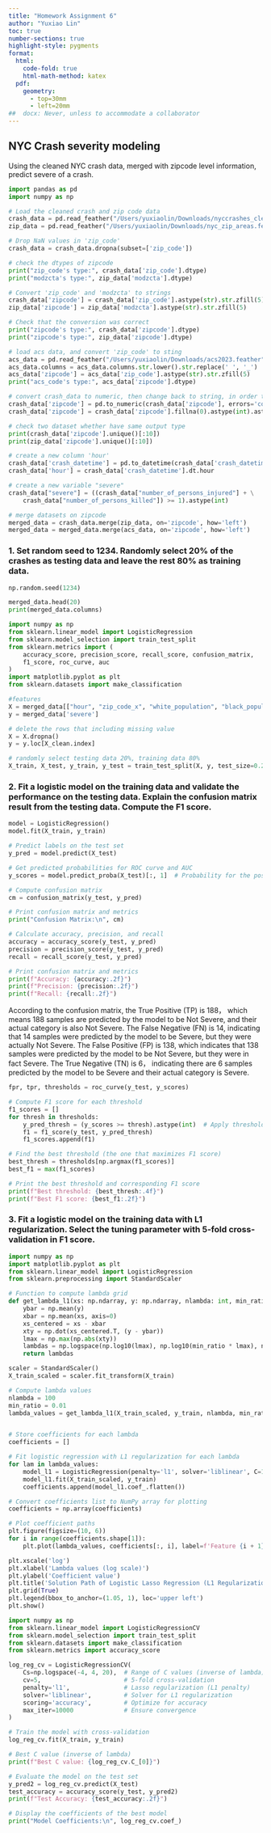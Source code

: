 ```yaml
---
title: "Homework Assignment 6"
author: "Yuxiao Lin"
toc: true
number-sections: true
highlight-style: pygments
format: 
  html: 
    code-fold: true
    html-math-method: katex
  pdf: 
    geometry: 
      - top=30mm
      - left=20mm
##  docx: Never, unless to accommodate a collaborator
---
```


## NYC Crash severity modeling
Using the cleaned NYC crash data, merged with zipcode level information, predict severe of a crash.
```python
import pandas as pd
import numpy as np

# Load the cleaned crash and zip code data
crash_data = pd.read_feather("/Users/yuxiaolin/Downloads/nyccrashes_cleaned.feather")
zip_data = pd.read_feather("/Users/yuxiaolin/Downloads/nyc_zip_areas.feather")

# Drop NaN values in 'zip_code'
crash_data = crash_data.dropna(subset=['zip_code'])

# check the dtypes of zipcode
print("zip_code's type:", crash_data['zip_code'].dtype)
print("modzcta's type:", zip_data['modzcta'].dtype)

# Convert 'zip_code' and 'modzcta' to strings
crash_data['zipcode'] = crash_data['zip_code'].astype(str).str.zfill(5)
zip_data['zipcode'] = zip_data['modzcta'].astype(str).str.zfill(5) 

# Check that the conversion was correct
print("zipcode's type:", crash_data['zipcode'].dtype)
print("zipcode's type:", zip_data['zipcode'].dtype)

# load acs data, and convert 'zip_code' to sting
acs_data = pd.read_feather("/Users/yuxiaolin/Downloads/acs2023.feather")
acs_data.columns = acs_data.columns.str.lower().str.replace(' ', '_')
acs_data['zipcode'] = acs_data['zip_code'].astype(str).str.zfill(5) 
print("acs_code's type:", acs_data['zipcode'].dtype)
```



```python
# convert crash_data to numeric, then change back to string, in order to delete float
crash_data['zipcode'] = pd.to_numeric(crash_data['zipcode'], errors='coerce')
crash_data['zipcode'] = crash_data['zipcode'].fillna(0).astype(int).astype(str).str.zfill(5)

# check two dataset whether have same output type
print(crash_data['zipcode'].unique()[:10])
print(zip_data['zipcode'].unique()[:10])
```



```python
# create a new column 'hour'
crash_data['crash_datetime'] = pd.to_datetime(crash_data['crash_datetime'])
crash_data['hour'] = crash_data['crash_datetime'].dt.hour

# create a new variable "severe"
crash_data["severe"] = ((crash_data["number_of_persons_injured"] + \
    crash_data["number_of_persons_killed"]) >= 1).astype(int)
```

```python
# merge datasets on zipcode
merged_data = crash_data.merge(zip_data, on='zipcode', how='left')
merged_data = merged_data.merge(acs_data, on='zipcode', how='left')
```





### 1. Set random seed to 1234. Randomly select 20% of the crashes as testing data and leave the rest 80% as training data.

```python
np.random.seed(1234)

merged_data.head(20)
print(merged_data.columns)
```


```python
import numpy as np
from sklearn.linear_model import LogisticRegression
from sklearn.model_selection import train_test_split
from sklearn.metrics import (
    accuracy_score, precision_score, recall_score, confusion_matrix,
    f1_score, roc_curve, auc
)
import matplotlib.pyplot as plt
from sklearn.datasets import make_classification

#features
X = merged_data[["hour", "zip_code_x", "white_population", "black_population", "asian_population", "labor_force", "unemployed"]]
y = merged_data['severe']

# delete the rows that including missing value
X = X.dropna()
y = y.loc[X_clean.index] 

# randomly select testing data 20%, training data 80%
X_train, X_test, y_train, y_test = train_test_split(X, y, test_size=0.20, random_state=42)
```




### 2. Fit a logistic model on the training data and validate the performance on the testing data. Explain the confusion matrix result from the testing data. Compute the F1 score.

```python
model = LogisticRegression()
model.fit(X_train, y_train)

# Predict labels on the test set
y_pred = model.predict(X_test)

# Get predicted probabilities for ROC curve and AUC
y_scores = model.predict_proba(X_test)[:, 1]  # Probability for the positive class

# Compute confusion matrix
cm = confusion_matrix(y_test, y_pred)

# Print confusion matrix and metrics
print("Confusion Matrix:\n", cm)

# Calculate accuracy, precision, and recall
accuracy = accuracy_score(y_test, y_pred)
precision = precision_score(y_test, y_pred)
recall = recall_score(y_test, y_pred)

# Print confusion matrix and metrics
print(f"Accuracy: {accuracy:.2f}")
print(f"Precision: {precision:.2f}")
print(f"Recall: {recall:.2f}")
```

According to the confusion matrix, the True Positive (TP) is 188， which means 188 samples are predicted by the model to be Not Severe, and their actual category is also Not Severe. The 	False Negative (FN) is 14, indicating that 14 samples were predicted by the model to be Severe, but they were actually Not Severe. The False Positive (FP) is 138, which indicates that 138 samples were predicted by the model to be Not Severe, but they were in fact Severe. The True Negative (TN) is 6， indicating there are 6 samples predicted by the model to be Severe and their actual category is Severe.


```python
fpr, tpr, thresholds = roc_curve(y_test, y_scores)

# Compute F1 score for each threshold
f1_scores = []
for thresh in thresholds:
    y_pred_thresh = (y_scores >= thresh).astype(int)  # Apply threshold to get binary predictions
    f1 = f1_score(y_test, y_pred_thresh)
    f1_scores.append(f1)

# Find the best threshold (the one that maximizes F1 score)
best_thresh = thresholds[np.argmax(f1_scores)]
best_f1 = max(f1_scores)

# Print the best threshold and corresponding F1 score
print(f"Best threshold: {best_thresh:.4f}")
print(f"Best F1 score: {best_f1:.2f}")
```



### 3. Fit a logistic model on the training data with L1 regularization. Select the tuning parameter with 5-fold cross-validation in F1 score.

```python
import numpy as np
import matplotlib.pyplot as plt
from sklearn.linear_model import LogisticRegression
from sklearn.preprocessing import StandardScaler

# Function to compute lambda grid
def get_lambda_l1(xs: np.ndarray, y: np.ndarray, nlambda: int, min_ratio: float):
    ybar = np.mean(y)
    xbar = np.mean(xs, axis=0)
    xs_centered = xs - xbar
    xty = np.dot(xs_centered.T, (y - ybar))
    lmax = np.max(np.abs(xty))
    lambdas = np.logspace(np.log10(lmax), np.log10(min_ratio * lmax), num=nlambda)
    return lambdas

scaler = StandardScaler()
X_train_scaled = scaler.fit_transform(X_train)

# Compute lambda values
nlambda = 100
min_ratio = 0.01
lambda_values = get_lambda_l1(X_train_scaled, y_train, nlambda, min_ratio)


# Store coefficients for each lambda
coefficients = []

# Fit logistic regression with L1 regularization for each lambda
for lam in lambda_values:
    model_l1 = LogisticRegression(penalty='l1', solver='liblinear', C=1/lam, max_iter=1000)
    model_l1.fit(X_train_scaled, y_train)
    coefficients.append(model_l1.coef_.flatten())

# Convert coefficients list to NumPy array for plotting
coefficients = np.array(coefficients)

# Plot coefficient paths
plt.figure(figsize=(10, 6))
for i in range(coefficients.shape[1]):
    plt.plot(lambda_values, coefficients[:, i], label=f'Feature {i + 1}')

plt.xscale('log')
plt.xlabel('Lambda values (log scale)')
plt.ylabel('Coefficient value')
plt.title('Solution Path of Logistic Lasso Regression (L1 Regularization)')
plt.grid(True)
plt.legend(bbox_to_anchor=(1.05, 1), loc='upper left')
plt.show()
```



```python
import numpy as np
from sklearn.linear_model import LogisticRegressionCV
from sklearn.model_selection import train_test_split
from sklearn.datasets import make_classification
from sklearn.metrics import accuracy_score

log_reg_cv = LogisticRegressionCV(
    Cs=np.logspace(-4, 4, 20),  # Range of C values (inverse of lambda)
    cv=5,                       # 5-fold cross-validation
    penalty='l1',               # Lasso regularization (L1 penalty)
    solver='liblinear',         # Solver for L1 regularization
    scoring='accuracy',         # Optimize for accuracy
    max_iter=10000              # Ensure convergence
)

# Train the model with cross-validation
log_reg_cv.fit(X_train, y_train)

# Best C value (inverse of lambda)
print(f"Best C value: {log_reg_cv.C_[0]}")

# Evaluate the model on the test set
y_pred2 = log_reg_cv.predict(X_test)
test_accuracy = accuracy_score(y_test, y_pred2)
print(f"Test Accuracy: {test_accuracy:.2f}")

# Display the coefficients of the best model
print("Model Coefficients:\n", log_reg_cv.coef_)
```



